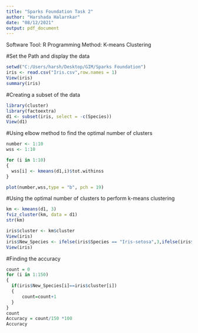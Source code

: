 ---
title: "Sparks Foundation Task 2"
author: "Harshada Halarnkar"
date: "08/12/2021"
output: pdf_document
---

Software Tool: R Programming
Method: K-means Clustering

#Set the Path and display the data
```{r}
setwd("C:/Users/harsh/Desktop/GIM/Sparks Foundation")
iris <- read.csv("Iris.csv",row.names = 1)
View(iris)
summary(iris)
```

#Creating a subset of the data
```{r}
library(cluster)
library(factoextra)
d1 <- subset(iris, select = -c(Species))
View(d1)
```

#Using elbow method to find the optimal number of clusters
```{r}
number <- 1:10
wss <- 1:10

for (i in 1:10) 
{
  wss[i] <- kmeans(d1,i)$tot.withinss
}

plot(number,wss,type = "b", pch = 19)
```

#Using the optimal number of clusters to perform k-means clustering
```{r}
km <- kmeans(d1, 3)
fviz_cluster(km, data = d1)
str(km)
```

```{r}
iris$cluster <- km$cluster
View(iris)
iris$New_Species <- ifelse(iris$Species == "Iris-setosa",3,ifelse(iris$Species == "Iris-versicolor",2,1))
View(iris)
```

#Finding the accuracy
```{r}
count = 0
for (i in 1:150)
{
  if(iris$New_Species[i]==iris$cluster[i])
  {
      count=count+1
  }
}
count
Accuracy = count/150 *100
Accuracy
```